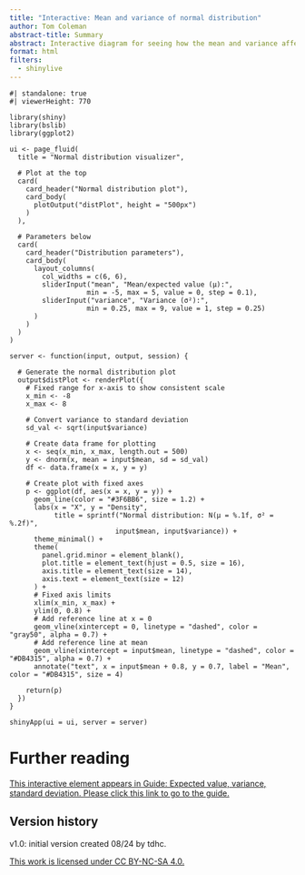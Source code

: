 ```yaml
---
title: "Interactive: Mean and variance of normal distribution"
author: Tom Coleman
abstract-title: Summary
abstract: Interactive diagram for seeing how the mean and variance affect the shape of the normal distribution.
format: html
filters:
  - shinylive
---
```



```shinylive-r
#| standalone: true
#| viewerHeight: 770

library(shiny)
library(bslib)
library(ggplot2)

ui <- page_fluid(
  title = "Normal distribution visualizer",
  
  # Plot at the top
  card(
    card_header("Normal distribution plot"),
    card_body(
      plotOutput("distPlot", height = "500px")
    )
  ),
  
  # Parameters below
  card(
    card_header("Distribution parameters"),
    card_body(
      layout_columns(
        col_widths = c(6, 6),
        sliderInput("mean", "Mean/expected value (μ):", 
                   min = -5, max = 5, value = 0, step = 0.1),
        sliderInput("variance", "Variance (σ²):", 
                   min = 0.25, max = 9, value = 1, step = 0.25)
      )
    )
  )
)

server <- function(input, output, session) {
  
  # Generate the normal distribution plot
  output$distPlot <- renderPlot({
    # Fixed range for x-axis to show consistent scale
    x_min <- -8
    x_max <- 8
    
    # Convert variance to standard deviation
    sd_val <- sqrt(input$variance)
    
    # Create data frame for plotting
    x <- seq(x_min, x_max, length.out = 500)
    y <- dnorm(x, mean = input$mean, sd = sd_val)
    df <- data.frame(x = x, y = y)
    
    # Create plot with fixed axes
    p <- ggplot(df, aes(x = x, y = y)) +
      geom_line(color = "#3F6BB6", size = 1.2) +
      labs(x = "X", y = "Density",
           title = sprintf("Normal distribution: N(μ = %.1f, σ² = %.2f)", 
                          input$mean, input$variance)) +
      theme_minimal() +
      theme(
        panel.grid.minor = element_blank(),
        plot.title = element_text(hjust = 0.5, size = 16),
        axis.title = element_text(size = 14),
        axis.text = element_text(size = 12)
      ) +
      # Fixed axis limits
      xlim(x_min, x_max) +
      ylim(0, 0.8) +
      # Add reference line at x = 0
      geom_vline(xintercept = 0, linetype = "dashed", color = "gray50", alpha = 0.7) +
      # Add reference line at mean
      geom_vline(xintercept = input$mean, linetype = "dashed", color = "#DB4315", alpha = 0.7) +
      annotate("text", x = input$mean + 0.8, y = 0.7, label = "Mean", color = "#DB4315", size = 4)
    
    return(p)
  })
}

shinyApp(ui = ui, server = server)
```

# Further reading {-}

[This interactive element appears in Guide: Expected value, variance, standard deviation. Please click this link to go to the guide.](../../studyguides/expectedvariance.qmd)

## Version history {-}

v1.0: initial version created 08/24 by tdhc.
  
[This work is licensed under CC BY-NC-SA 4.0.](https://creativecommons.org/licenses/by-nc-sa/4.0/?ref=chooser-v1)



